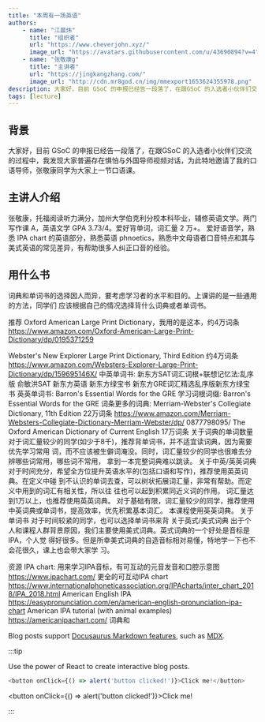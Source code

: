 ```yaml
---
title: "本周有一场英语"
authors:
    - name: "江晨炜"
      title: "组织者"
      url: "https://www.cheverjohn.xyz/"
      image_url: "https://avatars.githubusercontent.com/u/43690894?v=4"
    - name: "张敬康g"
      title: "主讲者"
      url: "https://jingkangzhang.com/"
      image_url: "http://cdn.mr8god.cn/img/mmexport1653624355978.png"
description: 大家好，目前 GSoC 的申报已经告一段落了，在跟GSoC 的入选者小伙伴们交流的过程中，我发现大家普遍存在惧怕与外国导师视频对话，为此特地邀请了我的口语导师，张敬康同学为大家上一节口语课。
tags: [lecture]
---
```


## 背景

大家好，目前 GSoC 的申报已经告一段落了，在跟GSoC 的入选者小伙伴们交流的过程中，我发现大家普遍存在惧怕与外国导师视频对话，为此特地邀请了我的口语导师，张敬康同学为大家上一节口语课。

## 主讲人介绍

张敬康，托福阅读听力满分，加州大学伯克利分校本科毕业，辅修英语文学。两门写作课 A，英语文学 GPA 3.73/4。爱好背单词，词汇量 2 万+。
爱好语音学，熟悉 IPA chart 的英语部分，熟悉英语 phnoetics，熟悉中文母语者口音特点和其与美式英语的常见差异，有帮助很多人纠正口音的经验。

## 用什么书

词典和单词书的选择因人而异，要考虑学习者的水平和目的。上课讲的是一些通用的方法，同学们
应该根据自己的情况选择背什么词典或者单词书。

推荐
Oxford American Large Print Dictionary，我用的是这本，约4万词条 https://www.amazon.com/Oxford-American-Large-Print-Dictionary/dp/0195371259

 Webster's New Explorer Large Print Dictionary, Third Edition 约4万词条 https://www.amazon.com/Websters-Explorer-Large-Print-Dictionary/dp/159695146X/
中英单词书:
新东方SAT词汇词根+联想记忆法:乱序版 俞敏洪SAT 新东方英语 新东方绿宝书 新东方GRE词汇精选乱序版新东方绿宝书
英英单词书:
Barron's Essential Words for the GRE
学习词根词缀:
Barron's Essential Words for the GRE
词条更多的词典:
Merriam-Webster's Collegiate Dictionary, 11th Edition 22万词条 https://www.amazon.com/Merriam-Websters-Collegiate-Dictionary-Merriam-Webster/dp/ 0877798095/
The Oxford American Dictionary of Current English 17万词条
关于词典的单词数量
对于词汇量较少的同学(如少于8千)，推荐背单词书，并不适宜读词典，因为需要优先学习常用 词，而不应该被生僻词淹没。同时，词汇量较少的同学也很难去分辨哪些词常用，哪些词不常用， 拿到一本完整词典难以跳读。
关于中英/英英词典
对于时间充分，希望全方位提升英语水平的(包括口语和写作)，推荐使用英英词典。在定义中碰
到不认识的单词去查，可以树状拓展词汇量，非常有帮助。而定义中用到的词汇有相关性，所以往
往也可以起到积累同近义词的作用。
词汇量达到1万以上，也推荐使用英英词典。
对于基础有限，词汇量较少的同学，推荐使用中英词典或单词书，提高效率，优先积累基本词汇。
本课程使用英英词典。
关于单词书
对于时间较紧的同学，也可以选择单词书来背
关于英式/美式词典 出于个人和课程人群背景原因，我们主要使用美式词典。英式词典的一个好处是音标是IPA，个人觉 得好很多。但是所幸美式词典的自造音标相对易懂，特地学一下也不会花很久，课上也会带大家学 习。

 资源
IPA chart: 用来学习IPA音标，有可互动的元音发音和口腔示意图 https://www.ipachart.com/
更全的可互动IPA chart https://www.internationalphoneticassociation.org/IPAcharts/inter_chart_2018/IPA_2018.html
American English IPA https://easypronunciation.com/en/american-english-pronunciation-ipa-chart
American IPA tutorial (with animal examples) https://americanipachart.com/
词典和

Blog posts support [Docusaurus Markdown features](https://docusaurus.io/docs/markdown-features), such as [MDX](https://mdxjs.com/).

:::tip

Use the power of React to create interactive blog posts.

```js
<button onClick={() => alert('button clicked!')}>Click me!</button>
```

<button onClick={() => alert('button clicked!')}>Click me!</button>

:::
